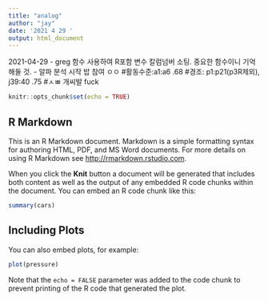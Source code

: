 ```yaml
---
title: "analog"
author: "jay"
date: '2021 4 29 '
output: html_document
---
```

2021-04-29
- greg 함수 사용하여 R포함 변수 칼럼넘버 소팅. 중요한 함수이니 기억해둘 것.
- 알파 분석 시작 밥 참여 ㅇㅇ 
#활동수준:a1:a6 .68
#경조: p1:p21(p3R제외), j39:40 .75
#ㅅㅃ 개씨발 fuck
```r
knitr::opts_chunk$set(echo = TRUE)
```

## R Markdown

This is an R Markdown document. Markdown is a simple formatting syntax for authoring HTML, PDF, and MS Word documents. For more details on using R Markdown see <http://rmarkdown.rstudio.com>.

When you click the **Knit** button a document will be generated that includes both content as well as the output of any embedded R code chunks within the document. You can embed an R code chunk like this:

```r
summary(cars)
```

## Including Plots

You can also embed plots, for example:

```r
plot(pressure)
```

Note that the `echo = FALSE` parameter was added to the code chunk to prevent printing of the R code that generated the plot.
